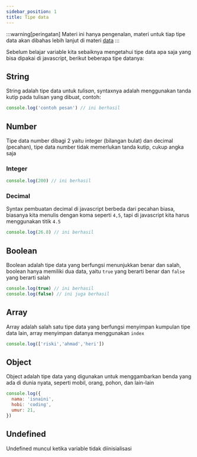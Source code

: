 ```yaml
---
sidebar_position: 1
title: Tipe data
---
```


:::warning[peringatan]
Materi ini hanya pengenalan, materi untuk tiap tipe data akan dibahas lebih lanjut di materi [data](/data/string)
:::

Sebelum belajar variable kita sebaiknya mengetahui tipe data apa saja yang bisa dipakai di javascript, berikut beberapa tipe datanya:

## String

String adalah tipe data untuk _tulisan_, syntaxnya adalah menggunakan tanda kutip pada tulisan yang dibuat, contoh:
```js
console.log('contoh pesan') // ini berhasil
```

## Number

Tipe data number dibagi 2 yaitu integer (bilangan bulat) dan decimal (pecahan), tipe data number tidak memerlukan tanda kutip, cukup angka saja

### Integer

```js
console.log(200) // ini berhasil
```

### Decimal

Syntax pembuatan decimal di javascript berbeda dari pecahan biasa, biasanya kita menulis dengan koma seperti `4,5`, tapi di javascript kita harus menggunakan titik `4.5`

```js
console.log(26.8) // ini berhasil
```

## Boolean

Boolean adalah tipe data yang berfungsi menunjukkan benar dan salah, boolean hanya memiliki dua data, yaitu `true` yang berarti benar dan `false` yang berarti salah

```js
console.log(true) // ini berhasil
console.log(false) // ini juga berhasil
```

## Array

Array adalah salah satu tipe data yang berfungsi menyimpan kumpulan tipe data lain, array menyimpan datanya menggunakan `index`

```js
console.log(['riski','ahmad','heri'])
```

## Object

Object adalah tipe data yang digunakan untuk menggambarkan benda yang ada di dunia nyata, seperti mobil, orang, pohon, dan lain-lain

```js
console.log({
  nama: 'isnaini',
  hobi: 'coding',
  umur: 21,
})
```

## Undefined

Undefined muncul ketika variable tidak diinisialisasi


